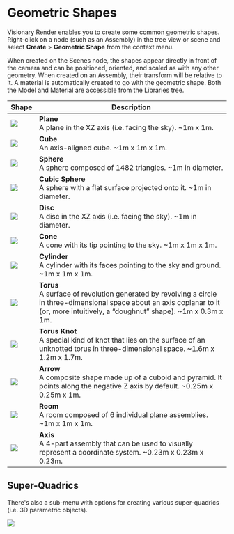 # Geometric Shapes

Visionary Render enables you to create some common geometric shapes. Right-click on a node (such as an Assembly) in the tree view or scene and select **Create** > **Geometric Shape** from the context menu.

When created on the Scenes node, the shapes appear directly in front of the camera and can be positioned, oriented, and scaled as with any other geometry. When created on an Assembly, their transform will be relative to it. A material is automatically created to go with the geometric shape. Both the Model and Material are accessible from the Libraries tree.

| Shape                                 | Description                                                                                                                                                                          |
|---------------------------------------|--------------------------------------------------------------------------------------------------------------------------------------------------------------------------------------|
| ![](/img/visionary-render/scene/geometric-shapes/plane.png) | **Plane**<br/>A plane in the XZ axis (i.e. facing the sky). ~1m x 1m.                                                                                                                      |
| ![](/img/visionary-render/scene/geometric-shapes/cube.png) | **Cube**<br/>An axis-aligned cube. ~1m x 1m x 1m.                                                                                                                                          |
| ![](/img/visionary-render/scene/geometric-shapes/sphere.png) | **Sphere**<br/>A sphere composed of 1482 triangles. ~1m in diameter.                                                                                                                       |
| ![](/img/visionary-render/scene/geometric-shapes/cubic-sphere.png) | **Cubic Sphere**<br/>A sphere with a flat surface projected onto it. ~1m in diameter.                                                                                                      |
| ![](/img/visionary-render/scene/geometric-shapes/disc.png) | **Disc**<br/>A disc in the XZ axis (i.e. facing the sky). ~1m in diameter.                                                                                                                 |
| ![](/img/visionary-render/scene/geometric-shapes/cone.png) | **Cone**<br/>A cone with its tip pointing to the sky. ~1m x 1m x 1m.                                                                                                                       |
| ![](/img/visionary-render/scene/geometric-shapes/cylinder.png) | **Cylinder**<br/>A cylinder with its faces pointing to the sky and ground. ~1m x 1m x 1m.                                                                                                  |
| ![](/img/visionary-render/scene/geometric-shapes/torus.png) | **Torus**<br/>A surface of revolution generated by revolving a circle in three-dimensional space about an axis coplanar to it (or, more intuitively, a “doughnut” shape). ~1m x 0.3m x 1m. |
| ![](/img/visionary-render/scene/geometric-shapes/torus-knot.png) | **Torus Knot**<br/>A special kind of knot that lies on the surface of an unknotted torus in three-dimensional space. ~1.6m x 1.2m x 1.7m.                                                  |
| ![](/img/visionary-render/scene/geometric-shapes/arrow.png) | **Arrow**<br/>A composite shape made up of a cuboid and pyramid. It points along the negative Z axis by default. ~0.25m x 0.25m x 1m.                                                      |
| ![](/img/visionary-render/scene/geometric-shapes/room.png) | **Room**<br/>A room composed of 6 individual plane assemblies. ~1m x 1m x 1m.                                                                                                              |
| ![](/img/visionary-render/scene/geometric-shapes/axis.png) | **Axis**<br/>A 4-part assembly that can be used to visually represent a coordinate system. ~0.23m x 0.23m x 0.23m.                                                                         |

## Super-Quadrics

There's also a sub-menu with options for creating various super-quadrics (i.e. 3D parametric objects).

![](/img/visionary-render/scene/geometric-shapes/super-quadrics.png)
